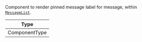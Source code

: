 Component to render pinned message label for message, within [`MessageList`](../../../../ui-components/message_list.mdx).

| Type          |
| ------------- |
| ComponentType |
